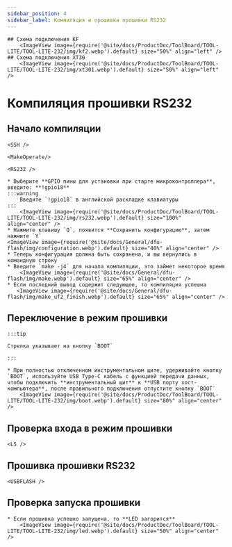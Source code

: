 ```yaml
---
sidebar_position: 4
sidebar_label: Компиляция и прошивка прошивки RS232
---
```




    ## Схема подключения KF
        <ImageView image={require('@site/docs/ProductDoc/ToolBoard/TOOL-LITE/TOOL-LITE-232/img/kf2.webp').default} size="50%" align="left" />
    ## Схема подключения XT30
        <ImageView image={require('@site/docs/ProductDoc/ToolBoard/TOOL-LITE/TOOL-LITE-232/img/xt301.webp').default} size="50%" align="left" /> 
# Компиляция прошивки RS232

## Начало компиляции

    <SSH />

    <MakeOperate/>

    <RS232 />

    * Выберите **GPIO пины для установки при старте микроконтроллера**, введите: **!gpio18**
    :::warning
        Введите `!gpio18` в английской раскладке клавиатуры
    :::
        <ImageView image={require('@site/docs/ProductDoc/ToolBoard/TOOL-LITE/TOOL-LITE-232/img/rs232.webp').default} size="100%" align="center" />
    * Нажмите клавишу `Q`, появится **Сохранить конфигурацию**, затем нажмите `Y`
    <ImageView image={require('@site/docs/General/dfu-flash/img/configuration.webp').default} size="40%" align="center" />
    * Теперь конфигурация должна быть сохранена, и вы вернулись в командную строку
    * Введите `make -j4` для начала компиляции, это займет некоторое время
        <ImageView image={require('@site/docs/General/dfu-flash/img/make.webp').default} size="65%" align="center" />
    * Если последний вывод содержит следующее, то компиляция успешна
       <ImageView image={require('@site/docs/General/dfu-flash/img/make_uf2_finish.webp').default} size="65%" align="center" />




## Переключение в режим прошивки

    :::tip

    Стрелка указывает на кнопку `BOOT`

    :::

    * При полностью отключенном инструментальном щите, удерживайте кнопку `BOOT`, используйте USB Type-C кабель с функцией передачи данных, чтобы подключить **инструментальный щит** к **USB порту хост-компьютера**, после правильного подключения отпустите кнопку `BOOT`
        <ImageView image={require('@site/docs/ProductDoc/ToolBoard/TOOL-LITE/TOOL-LITE-232/img/boot.webp').default} size="80%" align="center" />

## Проверка входа в режим прошивки

    <LS />


## Прошивка прошивки RS232 
    
    <USBFLASH />
    


## Проверка запуска прошивки

    * Если прошивка успешно запущена, то **LED загорится**
        <ImageView image={require('@site/docs/ProductDoc/ToolBoard/TOOL-LITE/TOOL-LITE-232/img/led.webp').default} size="50%" align="center" />

